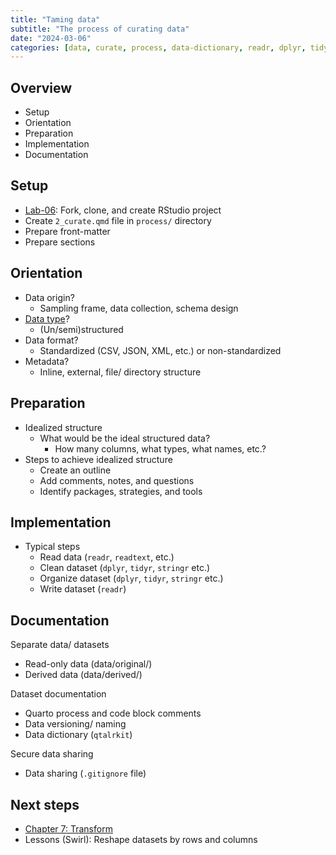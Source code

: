 ```yaml
---
title: "Taming data"
subtitle: "The process of curating data"
date: "2024-03-06"
categories: [data, curate, process, data-dictionary, readr, dplyr, tidyr, readtext, qtalrkit]
---
```


## Overview

- Setup
- Orientation
- Preparation
- Implementation
- Documentation

## Setup

- [Lab-06](https://github.com/lin-380-s24/lab-06): Fork, clone, and create RStudio project
- Create `2_curate.qmd` file in `process/` directory
- Prepare front-matter
- Prepare sections

## Orientation

- Data origin?
  - Sampling frame, data collection, schema design
- [Data type](https://qtalr.github.io/book/curate-datasets.html)?
  - (Un/semi)structured
- Data format?
  - Standardized (CSV, JSON, XML, etc.) or non-standardized
- Metadata?
  - Inline, external, file/ directory structure

## Preparation

- Idealized structure
  - What would be the ideal structured data?
    - How many columns, what types, what names, etc.?
- Steps to achieve idealized structure
  - Create an outline
  - Add comments, notes, and questions
  - Identify packages, strategies, and tools

## Implementation

- Typical steps
  - Read data (`readr`, `readtext`, etc.)
  - Clean dataset (`dplyr`, `tidyr`, `stringr` etc.)
  - Organize dataset (`dplyr`, `tidyr`, `stringr` etc.)
  - Write dataset (`readr`)

## Documentation {.smaller}

Separate data/ datasets

- Read-only data (data/original/)
- Derived data (data/derived/)

Dataset documentation

- Quarto process and code block comments
- Data versioning/ naming
- Data dictionary (`qtalrkit`)

Secure data sharing

- Data sharing (`.gitignore` file)

## Next steps

- [Chapter 7: Transform](https://qtalr.github.io/book/transform-datasets.html)
- Lessons (Swirl): Reshape datasets by rows and columns
